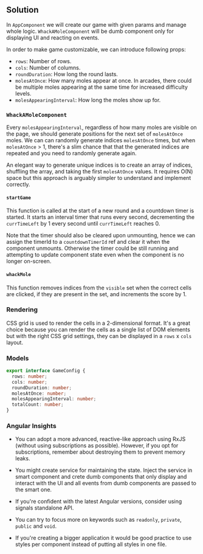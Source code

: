 
## Solution

In `AppComponent` we will create our game with given params and manage whole logic. `WhackAMoleComponent` will be dumb component only for displaying UI and reacting on events.

In order to make game customizable, we can introduce following props:

- `rows`: Number of rows.
- `cols`: Number of columns.
- `roundDuration`: How long the round lasts.
- `molesAtOnce`: How many moles appear at once. In arcades, there could be multiple moles appearing at the same time for increased difficulty levels.
- `molesAppearingInterval`: How long the moles show up for.

### `WhackAMoleComponent`

Every `molesAppearingInterval`, regardless of how many moles are visible on the page, we should generate positions for the next set of `molesAtOnce` moles. We can can randomly generate indices `molesAtOnce` times, but when `molesAtOnce` > 1, there's a slim chance that that the generated indices are repeated and you need to randomly generate again.

An elegant way to generate unique indices is to create an array of indices, shuffling the array, and taking the first `molesAtOnce` values. It requires O(N) space but this approach is arguably simpler to understand and implement correctly.

#### `startGame`

This function is called at the start of a new round and a countdown timer is started. It starts an interval timer that runs every second, decrementing the `currTimeLeft` by 1 every second until `currTimeLeft` reaches 0.

Note that the timer should also be cleared upon unmounting, hence we can assign the timerId to a `countdownTimerId` ref and clear it when the component unmounts. Otherwise the timer could be still running and attempting to update component state even when the component is no longer on-screen.

#### `whackMole`

This function removes indices from the `visible` set when the correct cells are clicked, if they are present in the set, and increments the score by 1.

### Rendering

CSS grid is used to render the cells in a 2-dimensional format. It's a great choice because you can render the cells as a single list of DOM elements but with the right CSS grid settings, they can be displayed in a `rows` x `cols` layout.

### Models

```typescript
export interface GameConfig {
  rows: number;
  cols: number;
  roundDuration: number;
  molesAtOnce: number;
  molesAppearingInterval: number;
  totalCount: number;
}
```

### Angular Insights

- You can adopt a more advanced, reactive-like approach using RxJS (without using subscriptions as possible). However, if you opt for subscriptions, remember about destroying them to prevent memory leaks.

- You might create service for maintaining the state. Inject the service in smart component and crete dumb components that only display and interact with the UI and all events from dumb components are passed to the smart one.

- If you're confident with the latest Angular versions, consider using signals standalone API.

- You can try to focus more on keywords such as `readonly`, `private`, `public` and `void`.

- If you're creating a bigger application it would be good practice to use styles per component instead of putting all styles in one file.

<TestCases />
